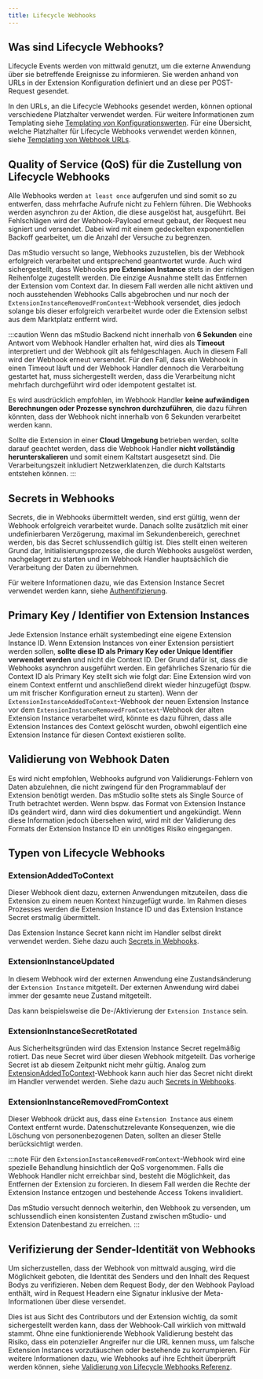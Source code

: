 ```yaml
---
title: Lifecycle Webhooks
---
```


## Was sind Lifecycle Webhooks?

Lifecycle Events werden von mittwald genutzt, um die externe Anwendung über sie betreffende Ereignisse zu informieren.
Sie werden anhand von URLs in der Extension Konfiguration definiert und an diese per POST-Request gesendet.

In den URLs, an die Lifecycle Webhooks gesendet werden, können optional verschiedene Platzhalter verwendet werden.
Für weitere Informationen zum Templating siehe [Templating von Konfigurationswerten](../templating).
Für eine Übersicht, welche Platzhalter für Lifecycle Webhooks verwendet werden können, siehe [Templating von Webhook URLs](../../../reference/webhooks#templating-von-webhook-urls).

## Quality of Service (QoS) für die Zustellung von Lifecycle Webhooks

Alle Webhooks werden `at least once` aufgerufen und sind somit so zu entwerfen, dass mehrfache Aufrufe nicht zu Fehlern führen.
Die Webhooks werden asynchron zu der Aktion, die diese ausgelöst hat, ausgeführt.
Bei Fehlschlägen wird der Webhook-Payload erneut gebaut, der Request neu signiert und versendet.
Dabei wird mit einem gedeckelten exponentiellen Backoff gearbeitet, um die Anzahl der Versuche zu begrenzen.

Das mStudio versucht so lange, Webhooks zuzustellen, bis der Webhook erfolgreich verarbeitet und entsprechend geantwortet wurde.
Auch wird sichergestellt, dass Webhooks **pro Extension Instance** stets in der richtigen Reihenfolge zugestellt werden.
Die einzige Ausnahme stellt das Entfernen der Extension vom Context dar.
In diesem Fall werden alle nicht aktiven und noch ausstehenden Webhooks Calls abgebrochen
und nur noch der `ExtensionInstanceRemovedFromContext`-Webhook versendet, dies jedoch solange bis dieser erfolgreich verarbeitet wurde
oder die Extension selbst aus dem Marktplatz entfernt wird.

:::caution
Wenn das mStudio Backend nicht innerhalb von **6 Sekunden** eine Antwort vom Webhook Handler erhalten hat,
wird dies als **Timeout** interpretiert und der Webhook gilt als fehlgeschlagen.
Auch in diesem Fall wird der Webhook erneut versendet.
Für den Fall, dass ein Webhook in einen Timeout läuft und der Webhook Handler dennoch die Verarbeitung gestartet hat,
muss sichergestellt werden, dass die Verarbeitung nicht mehrfach durchgeführt wird oder idempotent gestaltet ist.

Es wird ausdrücklich empfohlen, im Webhook Handler **keine aufwändigen Berechnungen oder Prozesse synchron durchzuführen**,
die dazu führen könnten, dass der Webhook nicht innerhalb von 6 Sekunden verarbeitet werden kann.

Sollte die Extension in einer **Cloud Umgebung** betrieben werden, sollte darauf geachtet werden,
dass die Webhook Handler **nicht vollständig herunterskalieren** und somit einem Kaltstart ausgesetzt sind.
Die Verarbeitungszeit inkludiert Netzwerklatenzen, die durch Kaltstarts entstehen können.
:::

## Secrets in Webhooks

Secrets, die in Webhooks übermittelt werden, sind erst gültig, wenn der Webhook erfolgreich verarbeitet wurde.
Danach sollte zusätzlich mit einer undefinierbaren Verzögerung, maximal im Sekundenbereich, gerechnet werden, bis das Secret schlussendlich gültig ist.
Dies stellt einen weiteren Grund dar, Initialisierungsprozesse, die durch Webhooks ausgelöst werden, nachgelagert zu starten
und im Webhook Handler hauptsächlich die Verarbeitung der Daten zu übernehmen.

Für weitere Informationen dazu, wie das Extension Instance Secret verwendet werden kann, siehe [Authentifizierung](../authentication#extension-instance-secret).

## Primary Key / Identifier von Extension Instances

Jede Extension Instance erhält systembedingt eine eigene Extension Instance ID.
Wenn Extension Instances von einer Extension persistiert werden sollen,
**sollte diese ID als Primary Key oder Unique Identifier verwendet werden** und nicht die Context ID.
Der Grund dafür ist, dass die Webhooks asynchron ausgeführt werden.
Ein gefährliches Szenario für die Context ID als Primary Key stellt sich wie folgt dar:
Eine Extension wird von einem Context entfernt und anschließend direkt wieder hinzugefügt (bspw. um mit frischer Konfiguration erneut zu starten).
Wenn der `ExtensionInstanceAddedToContext`-Webhook der neuen Extension Instance vor dem `ExtensionInstanceRemovedFromContext`-Webhook der alten Extension Instance verarbeitet wird,
könnte es dazu führen, dass alle Extension Instances des Context gelöscht wurden, obwohl eigentlich eine Extension Instance für diesen Context existieren sollte.

## Validierung von Webhook Daten

Es wird nicht empfohlen, Webhooks aufgrund von Validierungs-Fehlern von Daten abzulehnen, die nicht zwingend für den Programmablauf der Extension benötigt werden.
Das mStudio sollte stets als Single Source of Truth betrachtet werden.
Wenn bspw. das Format von Extension Instance IDs geändert wird, dann wird dies dokumentiert und angekündigt.
Wenn diese Information jedoch übersehen wird, wird mit der Validierung des Formats der Extension Instance ID ein unnötiges Risiko eingegangen.

## Typen von Lifecycle Webhooks

### ExtensionAddedToContext

Dieser Webhook dient dazu, externen Anwendungen mitzuteilen, dass die Extension zu einem neuen Kontext hinzugefügt wurde.
Im Rahmen dieses Prozesses werden die Extension Instance ID und das Extension Instance Secret erstmalig übermittelt.

Das Extension Instance Secret kann nicht im Handler selbst direkt verwendet werden.
Siehe dazu auch [Secrets in Webhooks](#secrets-in-webhooks).

### ExtensionInstanceUpdated

In diesem Webhook wird der externen Anwendung eine Zustandsänderung der `Extension Instance` mitgeteilt.
Der externen Anwendung wird dabei immer der gesamte neue Zustand mitgeteilt.

Das kann beispielsweise die De-/Aktivierung der `Extension Instance` sein.

### ExtensionInstanceSecretRotated

Aus Sicherheitsgründen wird das Extension Instance Secret regelmäßig rotiert.
Das neue Secret wird über diesen Webhook mitgeteilt.
Das vorherige Secret ist ab diesem Zeitpunkt nicht mehr gültig.
Analog zum [ExtensionAddedToContext](#extensionaddedtocontext)-Webhook kann auch hier das Secret nicht direkt im Handler verwendet werden.
Siehe dazu auch [Secrets in Webhooks](#secrets-in-webhooks).

### ExtensionInstanceRemovedFromContext

Dieser Webhook drückt aus, dass eine `Extension Instance` aus einem Context entfernt wurde.
Datenschutzrelevante Konsequenzen, wie die Löschung von personenbezogenen Daten, sollten an dieser Stelle berücksichtigt werden.

:::note
Für den `ExtensionInstanceRemovedFromContext`-Webhook wird eine spezielle Behandlung hinsichtlich der QoS vorgenommen.
Falls die Webhook Handler nicht erreichbar sind, besteht die Möglichkeit, das Entfernen der Extension zu forcieren.
In diesem Fall werden die Rechte der Extension Instance entzogen und bestehende Access Tokens invalidiert.

Das mStudio versucht dennoch weiterhin, den Webhook zu versenden,
um schlussendlich einen konsistenten Zustand zwischen mStudio- und Extension Datenbestand zu erreichen.
:::

## Verifizierung der Sender-Identität von Webhooks

Um sicherzustellen, dass der Webhook von mittwald ausging, wird die Möglichkeit geboten, die Identität des Senders und den Inhalt des Request Bodys zu verifizieren.
Neben dem Request Body, der den Webhook Payload enthält, wird in Request Headern eine Signatur inklusive der Meta-Informationen über diese versendet.

Dies ist aus Sicht des Contributors und der Extension wichtig, da somit sichergestellt werden kann, dass der Webhook-Call wirklich von mittwald stammt.
Ohne eine funktionierende Webhook Validierung besteht das Risiko, dass ein potenzieller Angreifer nur die URL kennen muss, um falsche Extension Instances vorzutäuschen oder bestehende zu korrumpieren.
Für weitere Informationen dazu, wie Webhooks auf ihre Echtheit überprüft werden können, siehe [Validierung von Lifecycle Webhooks Referenz](../../../reference/webhooks#validierung-von-lifecycle-webhooks).

